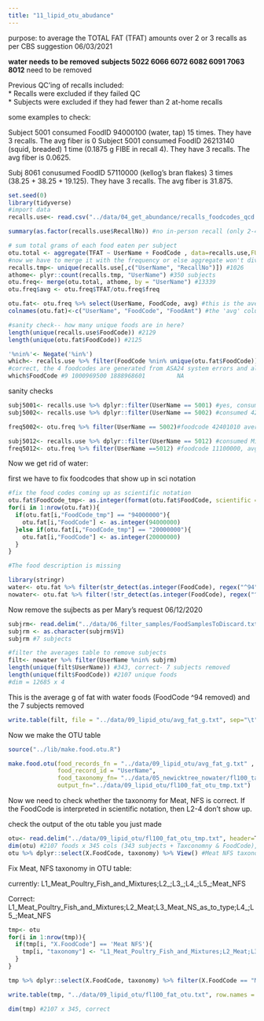 ```yaml
---
title: "11_lipid_otu_abudance"
---
```


purpose: to average the TOTAL FAT (TFAT) amounts over 2 or 3 recalls as per CBS suggestion 06/03/2021

**water needs to be removed**
**subjects 5022 6066 6072 6082 6091 7063 8012** need to be removed 

Previous QC'ing of recalls included:  
  * Recalls were excluded if they failed QC  
  * Subjects were excluded if they had fewer than 2 at-home recalls   

some examples to check:   

Subject 5001 consumed FoodID 94000100 (water, tap) 15 times. They have 3 recalls. The avg fiber is 0 
Subject 5001 consumed FoodID 26213140 (squid, breaded) 1 time (0.1875 g FIBE in recall 4). They have 3 recalls. The avg fiber is 0.0625. 

Subj 8061 conusumed FoodID 57110000 (kellog's bran flakes) 3 times (38.25 + 38.25 + 19.125). They have 3 recalls. The avg fiber is 31.875. 

```r
set.seed(0)
library(tidyverse)
#import data 
recalls.use<- read.csv("../data/04_get_abundance/recalls_foodcodes_qcd.csv", header=T) #19373 x 111, correct n of rows. 
```

```r
summary(as.factor(recalls.use$RecallNo)) #no in-person recall (only 2-4)
```


```r
# sum total grams of each food eaten per subject
otu.total <- aggregate(TFAT ~ UserName + FoodCode , data=recalls.use,FUN="sum") #13339 x 3 can't use Food Description because that hasn't been uniquified yet (i.e. includes variations like W/OIL. That gets cleaned up in the next part)
#now we have to merge it with the frequency or else aggregate won't divide by the total n of recalls (since not all foods appear in every recall) 
recalls.tmp<- unique(recalls.use[,c("UserName", "RecallNo")]) #1026
athome<- plyr::count(recalls.tmp, "UserName") #350 subjects
otu.freq<- merge(otu.total, athome, by = "UserName") #13339
otu.freq$avg <- otu.freq$TFAT/otu.freq$freq
```

```r
otu.fat<- otu.freq %>% select(UserName, FoodCode, avg) #this is the average protein values for all foods and subj passing qc (i.e. including water and the 7 subjects mary asked to remove)
colnames(otu.fat)<-c("UserName", "FoodCode", "FoodAmt") #the 'avg' column needs to be named "FoodAmt" for the below function
```

```r
#sanity check-- how many unique foods are in here? 
length(unique(recalls.use$FoodCode)) #2129
length(unique(otu.fat$FoodCode)) #2125

'%nin%'<- Negate('%in%')
which<- recalls.use %>% filter(FoodCode %nin% unique(otu.fat$FoodCode)) %>% select(FoodCode, Food_Description) %>% unique()
#correct, the 4 foodcodes are generated from ASA24 system errors and all had NA values for nutrients etc. hooooray
which$FoodCode #9 1000969500 1888968601         NA
```

sanity checks
```r
subj5001<- recalls.use %>% dplyr::filter(UserName == 5001) #yes, consumed 94000100 15 times
subj5002<- recalls.use %>% dplyr::filter(UserName == 5002) #consumed 42401010 coconut milk 3 times (28.608, 14.304, 42.912 g = 85.824g total)

freq5002<- otu.freq %>% filter(UserName == 5002)#foodcode 42401010 average is 85.824/3 = 28.608 correct

subj5012<- recalls.use %>% dplyr::filter(UserName == 5012) #consumed Milk, NFS 11100000 1x in recall 2, TFAT == 0.2379; has 3 recalls; consumed 53220030_Cookie, fig bar 4x, total TFAT = 7.008
freq5012<- otu.freq %>% filter(UserName ==5012) #foodcode 11100000, avg TFAT = 0.0793; foodcode 53220030, avg TFAT = 2.336 CORRECT
```


Now we get rid of water: 

first we have to fix foodcodes that show up in sci notation
```r
#fix the food codes coming up as scientific notation 
otu.fat$FoodCode_tmp<- as.integer(format(otu.fat$FoodCode, scientific = F))
for(i in 1:nrow(otu.fat)){
  if(otu.fat[i,"FoodCode_tmp"] == "94000000"){
    otu.fat[i,"FoodCode"] <- as.integer(94000000)
  }else if(otu.fat[i,"FoodCode_tmp"] == "20000000"){
    otu.fat[i,"FoodCode"] <- as.integer(20000000)
  }
}

#The food description is missing 
```

```r
library(stringr)
water<- otu.fat %>% filter(str_detect(as.integer(FoodCode), regex("^94"))) #415 entries
nowater<- otu.fat %>% filter(!str_detect(as.integer(FoodCode), regex("^94"))) #12924 subjects, correct (13339-415), 2122 unique foodcodes
```

Now remove the sujbects as per Mary's request 06/12/2020

```r
subjrm<- read.delim("../data/06_filter_samples/FoodSamplesToDiscard.txt", header=F, sep = "\t") #these are the subjects to remove
subjrm <- as.character(subjrm$V1)
subjrm #7 subjects 
```

```r
#filter the averages table to remove subjects 
filt<- nowater %>% filter(UserName %nin% subjrm)
length(unique(filt$UserName)) #343, correct- 7 subjects removed 
length(unique(filt$FoodCode)) #2107 unique foods 
#dim = 12685 x 4
```

This is the average g of fat with water foods (FoodCode ^94 removed) and the 7 subjects removed
```r
write.table(filt, file = "../data/09_lipid_otu/avg_fat_g.txt", sep="\t", row.names=F, quote=F)
```


Now we make the OTU table

```r
source("../lib/make.food.otu.R")

make.food.otu(food_records_fn = "../data/09_lipid_otu/avg_fat_g.txt" ,
              food_record_id = "UserName", 
              food_taxonomy_fn= "../data/05_newicktree_nowater/fl100_taxonomy_nowater_for_otu.txt", #this uses the taxonomy for the food tree w/o water
              output_fn="../data/09_lipid_otu/fl100_fat_otu_tmp.txt")

```

Now we need to check whether the taxonomy for Meat, NFS is correct. If the FoodCode is interpreted in scientific notation, then L2-4 don't show up. 

check the output of the otu table you just made 
```r
otu<- read.delim("../data/09_lipid_otu/fl100_fat_otu_tmp.txt", header=T, sep = "\t", stringsAsFactors = F)
dim(otu) #2107 foods x 345 cols (343 subjects + Taxconomny & FoodCode), correct
otu %>% dplyr::select(X.FoodCode, taxonomy) %>% View() #Meat NFS taxonomy is incorrect. 
```

Fix Meat, NFS taxonomy in OTU table: 

currently: 
L1_Meat_Poultry_Fish_and_Mixtures;L2_;L3_;L4_;L5_;Meat_NFS

Correct: 
L1_Meat_Poultry_Fish_and_Mixtures;L2_Meat;L3_Meat_NS_as_to_type;L4_;L5_;Meat_NFS

```r
tmp<- otu
for(i in 1:nrow(tmp)){
  if(tmp[i, "X.FoodCode"] == 'Meat NFS'){
    tmp[i, "taxonomy"] <- "L1_Meat_Poultry_Fish_and_Mixtures;L2_Meat;L3_Meat_NS_as_to_type;L4_;L5_;Meat_NFS"
  }
}

tmp %>% dplyr::select(X.FoodCode, taxonomy) %>% filter(X.FoodCode == "Meat NFS") %>% View() #looks good

write.table(tmp, "../data/09_lipid_otu/fl100_fat_otu.txt", row.names = F, sep = "\t", quote=F)
```

```r
dim(tmp) #2107 x 345, correct 
```
